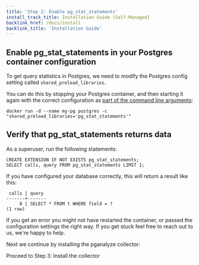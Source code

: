 ```yaml
---
title: 'Step 2: Enable pg_stat_statements'
install_track_title: Installation Guide (Self-Managed)
backlink_href: /docs/install
backlink_title: 'Installation Guide'
---
```


## Enable pg_stat_statements in your Postgres container configuration

To get query statistics in Postgres, we need to modify the Postgres config setting called `shared_preload_libraries`.

You can do this by stopping your Postgres container, and then starting it again with the correct configuration as [part of the command line arguments](https://docs.docker.com/samples/library/postgres/#database-configuration):

```
docker run -d --name my-pg postgres -c "shared_preload_libraries='pg_stat_statements'"
```

## Verify that pg_stat_statements returns data

As a superuser, run the following statements:

```
CREATE EXTENSION IF NOT EXISTS pg_stat_statements;
SELECT calls, query FROM pg_stat_statements LIMIT 1;
```

If you have configured your database correctly, this will return a result like this:

```
 calls | query
-------+-------
     8 | SELECT * FROM t WHERE field = ?
(1 row)
```

If you get an error you might not have restarted the container, or passed the configuration settings the right way. If you get stuck feel free to reach out to us, we're happy to help.

Next we continue by installing the pganalyze collector:

<Link className="btn btn-success" to="03_install_the_collector_docker">
  Proceed to Step 3: Install the collector
</Link>
